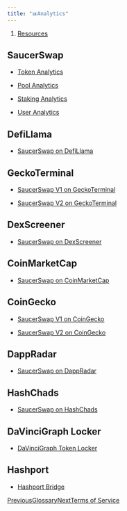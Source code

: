 ```yaml
---
title: "📊Analytics"
---
```


1. [Resources](/resources)

## **SaucerSwap**

* [Token Analytics](https://www.saucerswap.finance/swap)

* [Pool Analytics](https://www.saucerswap.finance/liquidity)

* [Staking Analytics](https://www.saucerswap.finance/stake)

* [User Analytics](https://www.saucerswap.finance/portfolio)

## **DefiLlama**

* [SaucerSwap on DefiLlama](https://defillama.com/protocol/saucerswap)

## **GeckoTerminal**

* [SaucerSwap V1 on GeckoTerminal](https://www.geckoterminal.com/hedera-hashgraph/saucerswap/pools)

* [SaucerSwap V2 on GeckoTerminal](https://www.geckoterminal.com/hedera-hashgraph/saucerswap-v2/pools)

## DexScreener

* [SaucerSwap on DexScreener](https://dexscreener.com/hedera)

## **CoinMarketCap**

* [SaucerSwap on CoinMarketCap](https://coinmarketcap.com/exchanges/saucerswap)

## **CoinGecko**

* [SaucerSwap V1 on CoinGecko](https://www.coingecko.com/en/exchanges/saucerswap-v1)

* [SaucerSwap V2 on CoinGecko](https://www.coingecko.com/en/exchanges/saucerswap-v2)

## DappRadar

* [SaucerSwap on DappRadar](https://dappradar.com/dapp/saucerswap)

## **HashChads**

* [SaucerSwap on HashChads](https://hashchads.app)

## **DaVinciGraph Locker**

* [DaVinciGraph Token Locker](https://davincigraph.io/devs/locks)

## Hashport

* [Hashport Bridge](https://metrics.hashport.network/)

[PreviousGlossary](/resources/glossary)[NextTerms of Service](/legal/terms-of-service)
